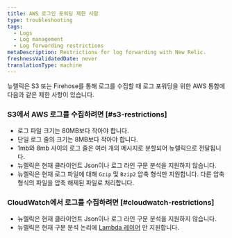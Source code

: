 ```yaml
---
title: AWS 로그인 포워딩 제한 사항
type: troubleshooting
tags:
  - Logs
  - Log management
  - Log forwarding restrictions
metaDescription: Restrictions for log forwarding with New Relic.
freshnessValidatedDate: never
translationType: machine
---
```


뉴렐릭은 S3 또는 Firehose를 통해 로그를 수집할 때 로그 포워딩을 위한 AWS 통합에 다음과 같은 제한 사항이 있습니다.

### S3에서 AWS 로그를 수집하려면 [#s3-restrictions]

* 로그 파일 크기는 80MB보다 작아야 합니다.
* 단일 로그 줄의 크기는 8MB보다 작아야 합니다.
* 1mb와 8mb 사이의 로그 줄은 여러 개의 메시지로 분할되어 뉴렐릭으로 전달됩니다.
* 뉴렐릭은 현재 클라이언트 Json이나 로그 라인 구문 분석을 지원하지 않습니다.
* 뉴렐릭은 현재 로그 파일에 대해 `Gzip` 및 `Bzip2` 압축 형식만 지원합니다. 다른 압축 형식의 파일을 압축 해제된 파일로 처리합니다.

### CloudWatch에서 로그를 수집하려면 [#cloudwatch-restrictions]

* 뉴렐릭은 현재 클라이언트 Json이나 로그 라인 구문 분석을 지원하지 않습니다.
* 뉴렐릭은 현재 구문 분석 논리에 [Lambda 레이어](https://github.com/newrelic/newrelic-lambda-layers) 만 지원합니다.
